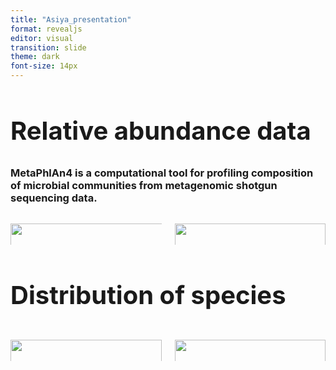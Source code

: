 ```yaml
---
title: "Asiya_presentation"
format: revealjs
editor: visual
transition: slide
theme: dark
font-size: 14px
---
```


## Relative abundance data{style="font-size:40px"}

### MetaPhlAn4 is a computational tool for profiling composition of microbial communities from metagenomic shotgun sequencing data.

:::: columns
::: {.column width="50%"}


![](shotgun.jpg){width="110%"}
:::

::: {.column width="50%"}


![](08_species_heatmap.jpg){width="100%"}
:::
::::

## Distribution of species{style="font-size:40px"}

:::: columns
::: {.column width="50%"}


![](pcaof%20clr.png){width="100%"}
:::

::: {.column width="50%"}


![](08_most_different_species.jpg){width="100%"}
:::
::::
